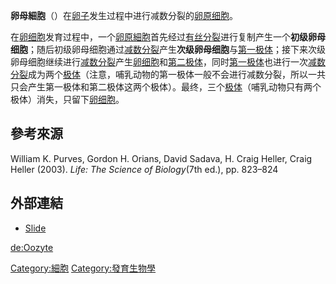 {{請求翻譯}}
{{Infobox anatomy
| Name        = 卵母细胞
| Latin       =
| Image       = Gray5.svg
| Caption     = 卵的發育階段 
| Image2      =
| Caption2    =
| System      =
<!--
| GraySubject  = 3 
| GrayPage     = 38 
| MeshName     = Oocytes 
| MeshNumber   = A05.360.490.690.680 
-->
}}
'''卵母細胞'''（{{lang|en|'''Oocyte'''}}）在[[卵子|卵子]]发生过程中进行减数分裂的[[卵原细胞|卵原细胞]]。

在[[卵细胞|卵细胞]]发育过程中，一个[[卵原細胞|卵原細胞]]首先经过[[有丝分裂|有丝分裂]]进行复制产生一个'''初级卵母细胞'''；随后初级卵母细胞通过[[减数分裂|减数分裂]]产生'''次级卵母细胞'''与[[极体|第一极体]]；接下来次级卵母细胞继续进行[[减数分裂|减数分裂]]产生[[卵细胞|卵细胞]]和[[极体|第二极体]]，同时[[极体|第一极体]]也进行一次[[减数分裂|减数分裂]]成为两个[[极体|极体]]（注意，哺乳动物的第一极体一般不会进行减数分裂，所以一共只会产生第一极体和第二极体这两个极体）。最终，三个[[极体|极体]]（哺乳动物只有两个极体）消失，只留下[[卵细胞|卵细胞]]。

== 參考來源 ==
William K. Purves, Gordon H. Orians, David Sadava, H. Craig Heller, Craig Heller (2003). ''Life: The Science of Biology''(7th ed.), pp. 823–824

==外部連結==
* [http://it.stlawu.edu/~mtem/devbiol/atlas/ANTRAL1.JPG Slide] {{Wayback|url=http://it.stlawu.edu/~mtem/devbiol/atlas/ANTRAL1.JPG |date=20181005005737 }}

[[Category:細胞|Category:細胞]]
[[Category:發育生物學|Category:發育生物學]]
{{发育生物学小作品}}

[[de:Oozyte|de:Oozyte]]